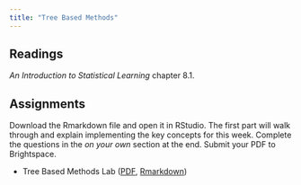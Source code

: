 ```yaml
---
title: "Tree Based Methods"
---
```



## Readings

*An Introduction to Statistical Learning* chapter 8.1.

## Assignments

Download the Rmarkdown file and open it in RStudio. The first part will walk through and explain implementing the key concepts for this week. Complete the questions in the *on your own* section at the end. Submit your PDF to Brightspace.

* Tree Based Methods Lab ([PDF](/assignments/decision_trees/decision_trees.pdf), [Rmarkdown](/assignments/decision_trees/decision_trees.Rmd))

